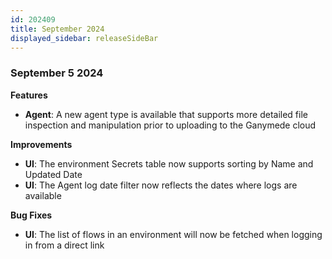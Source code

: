 ```yaml
---
id: 202409
title: September 2024
displayed_sidebar: releaseSideBar
---
```


### September 5 2024

**Features**
- **Agent**: A new agent type is available that supports more detailed file inspection and manipulation prior to uploading to the Ganymede cloud


**Improvements**
- **UI**: The environment Secrets table now supports sorting by Name and Updated Date
- **UI**: The Agent log date filter now reflects the dates where logs are available

**Bug Fixes**
- **UI**: The list of flows in an environment will now be fetched when logging in from a direct link
